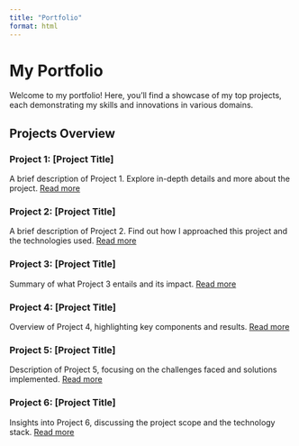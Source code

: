 ```yaml
---
title: "Portfolio"
format: html
---
```


# My Portfolio

Welcome to my portfolio! Here, you'll find a showcase of my top projects, each demonstrating my skills and innovations in various domains.

## Projects Overview

### Project 1: [Project Title]
A brief description of Project 1. Explore in-depth details and more about the project.
[Read more](content/portfolio/project1/project1.qmd)

### Project 2: [Project Title]
A brief description of Project 2. Find out how I approached this project and the technologies used.
[Read more](content/portfolio/project2/project2.qmd)

### Project 3: [Project Title]
Summary of what Project 3 entails and its impact.
[Read more](content/portfolio/project3/project3.qmd)

### Project 4: [Project Title]
Overview of Project 4, highlighting key components and results.
[Read more](content/portfolio/project4/project4.qmd)

### Project 5: [Project Title]
Description of Project 5, focusing on the challenges faced and solutions implemented.
[Read more](content/portfolio/project5/project5.qmd)

### Project 6: [Project Title]
Insights into Project 6, discussing the project scope and the technology stack.
[Read more](content/portfolio/project6/project6.qmd)